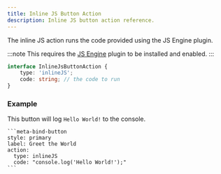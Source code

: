```yaml
---
title: Inline JS Button Action
description: Inline JS button action reference.
---
```


The inline JS action runs the code provided using the JS Engine plugin.

:::note
This requires the [JS Engine](https://github.com/mProjectsCode/obsidian-js-engine-plugin) plugin to be installed and enabled.
:::

```ts
interface InlineJsButtonAction {
	type: 'inlineJS';
	code: string; // the code to run
}
```

### Example

This button will log `Hello World!` to the console.

````custom_markdown {5-6}
```meta-bind-button
style: primary
label: Greet the World
action:
  type: inlineJS
  code: "console.log('Hello World!');"
```
````
